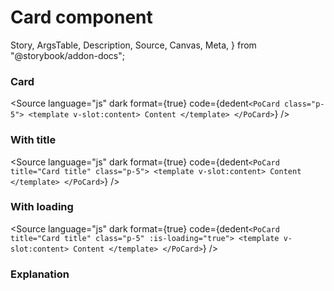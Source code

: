 # Card component

  Story,
  ArgsTable,
  Description,
  Source,
  Canvas,
  Meta,
} from "@storybook/addon-docs";



<Meta title="Layout/Card" component={PoCard} />

<Description of={PoCard} />

### Card

<Canvas withToolbar>
  <div class="po-p-5 po-bg-slate-100">
    <Story id="layout-card--basic" />
  </div>
</Canvas>

<Source
  language="js"
  dark
  format={true}
  code={dedent`
    <PoCard class="p-5">
        <template v-slot:content>
        Content
        </template>
    </PoCard>
  `}
/>

### With title

<Canvas withToolbar>
  <div class="po-p-5 po-bg-slate-100">
    <Story id="layout-card--with-title" />
  </div>
</Canvas>

<Source
  language="js"
  dark
  format={true}
  code={dedent`
    <PoCard title="Card title" class="p-5">
        <template v-slot:content>
        Content
        </template>
    </PoCard>
  `}
/>

### With loading

<Canvas withToolbar>
  <div class="po-p-5 po-bg-slate-100">
    <Story id="layout-card--with-loading" />
  </div>
</Canvas>

<Source
  language="js"
  dark
  format={true}
  code={dedent`
    <PoCard title="Card title" class="p-5" :is-loading="true">
        <template v-slot:content>
        Content
        </template>
    </PoCard>
  `}
/>

### Explanation

<ArgsTable of={PoCard} />
